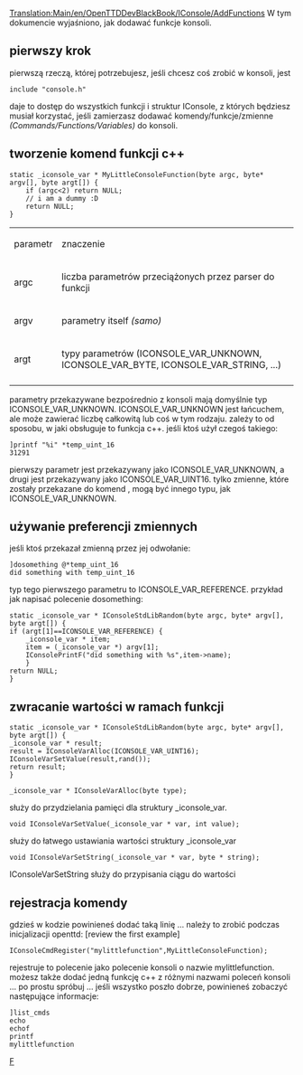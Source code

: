 [[Translation:Main/en/OpenTTDDevBlackBook/IConsole/AddFunctions]] {{en/-}}
<!--{{en/DevDoc}}-->{{pl/Rozwój}}
W tym dokumencie wyjaśniono, jak dodawać funkcje konsoli.

==pierwszy krok==
pierwszą rzeczą, której potrzebujesz, jeśli chcesz coś zrobić w konsoli, jest
<pre>
include "console.h"
</pre>
daje to dostęp do wszystkich funkcji i struktur IConsole, z których będziesz musiał korzystać, jeśli zamierzasz dodawać komendy/funkcje/zmienne ''(Commands/Functions/Variables)'' do konsoli.

==tworzenie komend funkcji c++==
<pre>
static _iconsole_var * MyLittleConsoleFunction(byte argc, byte* argv[], byte argt[]) {
	if (argc<2) return NULL;
	// i am a dummy :D
	return NULL;
}
</pre>
{|
| parametr || znaczenie
|-
| argc || liczba parametrów przeciążonych przez parser do funkcji
|-
| argv || parametry itself ''(samo)''
|-
| argt || typy parametrów (ICONSOLE_VAR_UNKNOWN, ICONSOLE_VAR_BYTE, ICONSOLE_VAR_STRING, ...)
|-
|}
parametry przekazywane bezpośrednio z konsoli mają domyślnie typ ICONSOLE_VAR_UNKNOWN. ICONSOLE_VAR_UNKNOWN jest łańcuchem, ale może zawierać liczbę całkowitą lub coś w tym rodzaju. zależy to od sposobu, w jaki obsługuje to funkcja c++. jeśli ktoś użył czegoś takiego:
<pre>
]printf "%i" *temp_uint_16
31291
</pre>
pierwszy parametr jest przekazywany jako ICONSOLE_VAR_UNKNOWN, a drugi jest przekazywany jako ICONSOLE_VAR_UINT16. tylko zmienne, które zostały przekazane do komend , mogą być innego typu, jak ICONSOLE_VAR_UNKNOWN.

==używanie preferencji zmiennych==
jeśli ktoś przekazał zmienną przez jej odwołanie:
<pre>
]dosomething @*temp_uint_16
did something with temp_uint_16
</pre>
typ tego pierwszego parametru to ICONSOLE_VAR_REFERENCE.
przykład jak napisać polecenie dosomething:
<pre>
static _iconsole_var * IConsoleStdLibRandom(byte argc, byte* argv[], byte argt[]) {
if (argt[1]==ICONSOLE_VAR_REFERENCE) {
    _iconsole_var * item;
    item = (_iconsole_var *) argv[1];
    IConsolePrintF("did something with %s",item->name);
    }
return NULL;
}
</pre>

==zwracanie wartości w ramach funkcji==
<pre>
static _iconsole_var * IConsoleStdLibRandom(byte argc, byte* argv[], byte argt[]) {
_iconsole_var * result;
result = IConsoleVarAlloc(ICONSOLE_VAR_UINT16);
IConsoleVarSetValue(result,rand());
return result;
}
</pre>
<pre>_iconsole_var * IConsoleVarAlloc(byte type);</pre>
służy do przydzielania pamięci dla struktury _iconsole_var.
<pre>void IConsoleVarSetValue(_iconsole_var * var, int value);</pre>
służy do łatwego ustawiania wartości struktury _iconsole_var
<pre>void IConsoleVarSetString(_iconsole_var * var, byte * string);</pre>
IConsoleVarSetString służy do przypisania ciągu do wartości

==rejestracja komendy==
gdzieś w kodzie powinieneś dodać taką linię ... należy to zrobić podczas inicjalizacji openttd: [review the first example]
<pre>
IConsoleCmdRegister("mylittlefunction",MyLittleConsoleFunction);
</pre>
rejestruje to polecenie jako polecenie konsoli o nazwie mylittlefunction. możesz także dodać jedną funkcję c++ z różnymi nazwami poleceń konsoli ... po prostu spróbuj ...
jeśli wszystko poszło dobrze, powinieneś zobaczyć następujące informacje:
<pre>
]list_cmds
echo
echof
printf
mylittlefunction
</pre>

<!--[[Category:en/OpenTTDDevBlackBook|F]]--> [[Category:pl/OpenTTDDevBlackBook|F]]